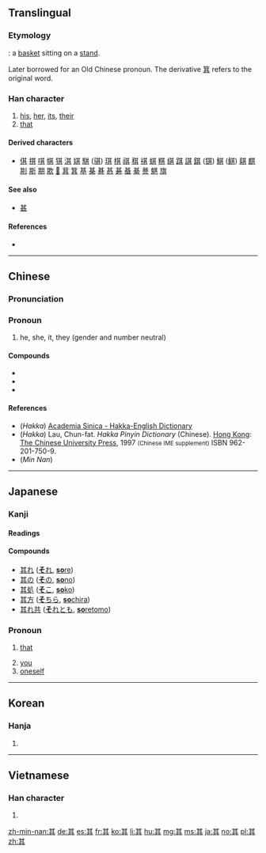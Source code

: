 {{also|丌}}
==Translingual==
{{stroke order|strokes=8}}
{{stroke order|type=animate}}

===Etymology===
{{liushu|p}}: a [[basket]] sitting on a [[stand]].

Later borrowed for an Old Chinese pronoun. The derivative [[箕]] refers to the original word.

===Han character===
{{Han char|rn=12|rad=八|as=06|sn=8|four=44801|canj=TMMC|ids=⿴共二}}

# [[his]], [[her]], [[its]], [[their]]
# [[that]]

====Derived characters====
* [[倛]] [[掑]] [[唭]] [[帺]] [[猉]] [[淇]] [[娸]] [[騏]] ([[骐]]) [[琪]] [[棋]] [[祺]] [[稘]] [[褀]] [[蜞]] [[粸]] [[綨]] [[踑]] [[諆]] [[錤]] ([[𫓹]]) [[鯕]] ([[鲯]]) [[鶀]] [[麒]] [[剘]] [[斯]] [[期]] [[欺]] [[𤿺]] [[萁]] [[箕]] [[基]] [[棊]] [[朞]] [[惎]] [[碁]] [[蜝]] [[綦]] [[諅]] [[魌]] [[旗]]

====See also====
* [[甚]] <!-- visually similar -->

====References====
* {{Han ref|kx=0127.180|dkj=01472|dj=0286.100|hdz=10245.010|uh=5176|ud=20854|bh=A8E4|bd=43236}}

----

==Chinese==
{{zh-forms}}

===Pronunciation===
{{zh-pron
|m=qí,jī
|c=gei1,kei4
|h=pfs=khî, kia;hpy=ki2, gia1
|mn=kî
|w=
|mc=y
|oc=y
|ma=
|cat=pron,det
}}

===Pronoun===
{{zh-pronoun}}

# {{cx|Classical Chinese|lang=zh}} he, she, it, they (gender and number neutral)

====Compounds====
* {{zh-l|其他}}
* {{zh-l|其中}}
* {{zh-l|其實}}

====References====
* (''Hakka'') [http://minhakka.ling.sinica.edu.tw/bkg/hakyin/search.php?DETAIL=1&LIMIT=id=13651&dbname=su_tian_1&graph=2 Academia Sinica - Hakka-English Dictionary]
* (''Hakka'') Lau, Chun-fat. ''Hakka Pinyin Dictionary'' (Chinese). [[Hong Kong]]: [[w:Chinese University of Hong Kong|The Chinese University Press]], 1997 <small>(Chinese IME supplement)</small> ISBN 962-201-750-9.
* (''Min Nan'') {{thcwd|3600}}

----

==Japanese==

===Kanji===
{{ja-kanji|grade=n|rs=八06}}

====Readings====
{{ja-readings
|goon=[[ぎ]] (gi), [[ご]] (go)
|kanon=[[き]] (ki)
|kun=[[その]] (其の, sono), [[それ]] (其れ, sore), [[し]] (shi)
}}

====Compounds====
* [[其れ]] ([[それ|'''そ'''れ]], [[sore#Japanese|'''so'''re]])
* [[其の]] ([[その|'''そ'''の]], [[sono#Japanese|'''so'''no]])
* [[其処]] ([[そこ|'''そ'''こ]], [[soko#Japanese|'''so'''ko]])
* [[其方]] ([[そちら|'''そ'''ちら]], [[sochira#Japanese|'''so'''chira]])
* [[其れ共]] ([[それとも|'''そ'''れとも]], [[soretomo#Japanese|'''so'''retomo]])

===Pronoun===
{{ja-pos|k|pronoun|hira=し|rom=shi}}

# {{context|archaic|lang=ja|sort=し}} [[that]]
# [[you]]
# [[oneself]]

----

==Korean==

===Hanja===
{{ko-hanja|hangeul=기|rv=gi|mr=ki}}

# {{defn|lang=ko|sort=八06}}

----

==Vietnamese==

===Han character===
{{vi-hantu|[[khởi]], [[kì]], [[kỳ]], [[cà]]|rs=八06}}

# {{defn|lang=vi|sort=八06}}

[[zh-min-nan:其]]
[[de:其]]
[[es:其]]
[[fr:其]]
[[ko:其]]
[[li:其]]
[[hu:其]]
[[mg:其]]
[[ms:其]]
[[ja:其]]
[[no:其]]
[[pl:其]]
[[zh:其]]